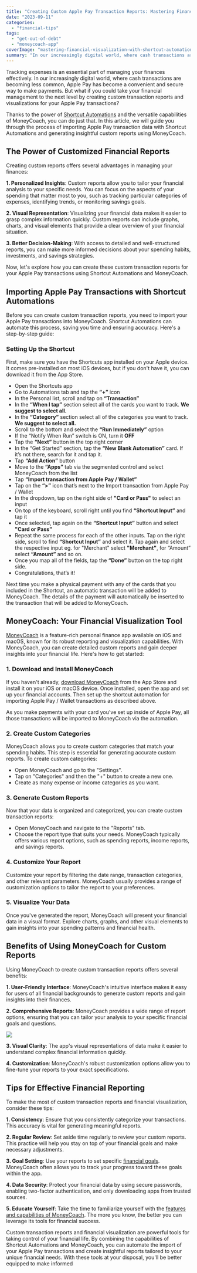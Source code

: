 ```yaml
---
title: "Creating Custom Apple Pay Transaction Reports: Mastering Financial Visualization with Shortcut Automations and MoneyCoach"
date: "2023-09-11"
categories: 
  - "financial-tips"
tags: 
  - "get-out-of-debt"
  - "moneycoach-app"
coverImage: "mastering-financial-visualization-with-shortcut-automations-and-moneycoach.jpg"
summary: "In our increasingly digital world, where cash transactions are becoming less common, Apple Pay has become a convenient and secure way to make payments. But what if you could take your financial management to the next level by creating custom transaction reports and visualizations for your Apple Pay transactions?"
---
```


Tracking expenses is an essential part of managing your finances effectively. In our increasingly digital world, where cash transactions are becoming less common, Apple Pay has become a convenient and secure way to make payments. But what if you could take your financial management to the next level by creating custom transaction reports and visualizations for your Apple Pay transactions?

Thanks to the power of [Shortcut Automations](/blog/automating-expense-tracking-with-apple-pay-simplifying-financial-management-with-shortcut-automations) and the versatile capabilities of MoneyCoach, you can do just that. In this article, we will guide you through the process of importing Apple Pay transaction data with Shortcut Automations and generating insightful custom reports using MoneyCoach.

## The Power of Customized Financial Reports

Creating custom reports offers several advantages in managing your finances:

**1. Personalized Insights**: Custom reports allow you to tailor your financial analysis to your specific needs. You can focus on the aspects of your spending that matter most to you, such as tracking particular categories of expenses, identifying trends, or monitoring savings goals.

**2. Visual Representation**: Visualizing your financial data makes it easier to grasp complex information quickly. Custom reports can include graphs, charts, and visual elements that provide a clear overview of your financial situation.

**3. Better Decision-Making**: With access to detailed and well-structured reports, you can make more informed decisions about your spending habits, investments, and savings strategies.

Now, let's explore how you can create these custom transaction reports for your Apple Pay transactions using Shortcut Automations and MoneyCoach.

## Importing Apple Pay Transactions with Shortcut Automations

Before you can create custom transaction reports, you need to import your Apple Pay transactions into MoneyCoach. Shortcut Automations can automate this process, saving you time and ensuring accuracy. Here's a step-by-step guide:

### Setting Up the Shortcut

First, make sure you have the Shortcuts app installed on your Apple device. It comes pre-installed on most iOS devices, but if you don't have it, you can download it from the App Store.

<YouTube url="https://youtu.be/f0CJ-Zk0Nh4"/>

- Open the Shortcuts app
- Go to Automations tab and tap the **“+”** icon
- In the Personal list, scroll and tap on **“Transaction”**
- In the **“When I tap”** section select all of the cards you want to track. **We suggest to select all.**
- In the **“Category”** section select all of the categories you want to track. **We suggest to select all.**
- Scroll to the bottom and select the **“Run Immediately”** option
- If the “Notify When Run” switch is ON, turn it **OFF**
- Tap the **“Next”** button in the top right corner
- In the “Get Started” section, tap the **“New Blank Automation”** card. If it’s not there, search for it and tap it.
- Tap **“Add Action”** button
- Move to the **“Apps”** tab via the segmented control and select MoneyCoach from the list
- Tap **“Import transaction from Apple Pay / Wallet”**
- Tap on the **“>”** icon that’s next to the Import transaction from Apple Pay / Wallet
- In the dropdown, tap on the right side of **"Card or Pass"** to select an input
- On top of the keyboard, scroll right until you find **“Shortcut Input”** and tap it
- Once selected, tap again on the **“Shortcut Input”** button and select **"Card or Pass"**
- Repeat the same process for each of the other inputs. Tap on the right side, scroll to find **“Shortcut Input”** and select it. Tap again and select the respective input eg. for "Merchant" select **"Merchant"**, for “Amount” select **“Amount”** and so on.
- Once you map all of the fields, tap the **“Done”** button on the top right side.
- Congratulations, that’s it!

Next time you make a physical payment with any of the cards that you included in the Shortcut, an automatic transaction will be added to MoneyCoach. The details of the payment will automatically be inserted to the transaction that will be added to MoneyCoach.

## MoneyCoach: Your Financial Visualization Tool

[MoneyCoach](/) is a feature-rich personal finance app available on iOS and macOS, known for its robust reporting and visualization capabilities. With MoneyCoach, you can create detailed custom reports and gain deeper insights into your financial life. Here's how to get started:

### 1. Download and Install MoneyCoach

If you haven't already, [download MoneyCoach](https://apps.apple.com/app/apple-store/id989642198?pt=118449936&ct=website&mt=8) from the App Store and install it on your iOS or macOS device. Once installed, open the app and set up your financial accounts. Then set up the shortcut automation for importing Apple Pay / Wallet transactions as described above. 

As you make payments with your card you've set up inside of Apple Pay, all those transactions will be imported to MoneyCoach via the automation.

### 2. Create Custom Categories

MoneyCoach allows you to create custom categories that match your spending habits. This step is essential for generating accurate custom reports. To create custom categories:

 - Open MoneyCoach and go to the "Settings".
 - Tap on "Categories" and then the "+" button to create a new one.
 - Create as many expense or income categories as you want.

### 3. Generate Custom Reports

Now that your data is organized and categorized, you can create custom transaction reports:

 - Open MoneyCoach and navigate to the "Reports" tab.
 - Choose the report type that suits your needs. MoneyCoach typically offers various report options, such as spending reports, income reports, and savings reports.

### 4. Customize Your Report

Customize your report by filtering the date range, transaction categories, and other relevant parameters. MoneyCoach usually provides a range of customization options to tailor the report to your preferences.

### 5. Visualize Your Data

Once you've generated the report, MoneyCoach will present your financial data in a visual format. Explore charts, graphs, and other visual elements to gain insights into your spending patterns and financial health.

## Benefits of Using MoneyCoach for Custom Reports

Using MoneyCoach to create custom transaction reports offers several benefits:

**1. User-Friendly Interface**: MoneyCoach's intuitive interface makes it easy for users of all financial backgrounds to generate custom reports and gain insights into their finances.

**2. Comprehensive Reports**: MoneyCoach provides a wide range of report options, ensuring that you can tailor your analysis to your specific financial goals and questions.

![](/images/blog-images/warum-moneycoach-die-ultimative-kostenlose-haushaltsbuch-app-ist.jpg)

**3. Visual Clarity**: The app's visual representations of data make it easier to understand complex financial information quickly.

**4. Customization**: MoneyCoach's robust customization options allow you to fine-tune your reports to your exact specifications.

## Tips for Effective Financial Reporting

To make the most of custom transaction reports and financial visualization, consider these tips:

**1. Consistency**: Ensure that you consistently categorize your transactions. This accuracy is vital for generating meaningful reports.

**2. Regular Review**: Set aside time regularly to review your custom reports. This practice will help you stay on top of your financial goals and make necessary adjustments.

**3. Goal Setting**: Use your reports to set specific [financial goals](/guides/getting-started-how-to-create-a-smart-goal). MoneyCoach often allows you to track your progress toward these goals within the app.

**4. Data Security**: Protect your financial data by using secure passwords, enabling two-factor authentication, and only downloading apps from trusted sources.

**5. Educate Yourself**: Take the time to familiarize yourself with the [features and capabilities of MoneyCoach](/features). The more you know, the better you can leverage its tools for financial success.

Custom transaction reports and financial visualization are powerful tools for taking control of your financial life. By combining the capabilities of Shortcut Automations and MoneyCoach, you can automate the import of your Apple Pay transactions and create insightful reports tailored to your unique financial needs. With these tools at your disposal, you'll be better equipped to make informed